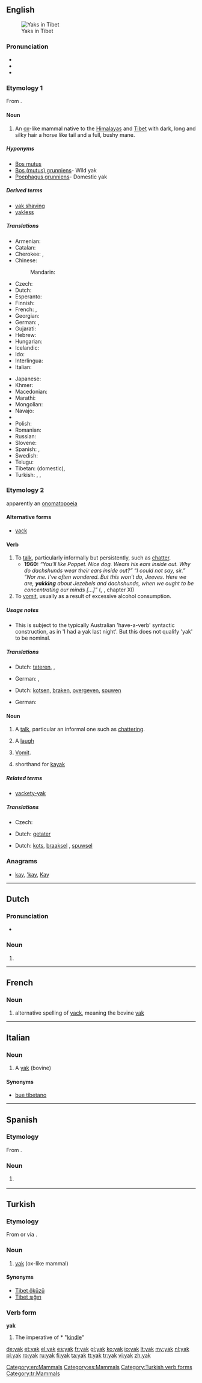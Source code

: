 {{also|Yak|yäk}}
==English==
[[Image:In Tibet, yaks are decorated and honored by the families they are part of.jpg|thumb|Yaks in Tibet]]

===Pronunciation===
{{wikipedia}}
* {{IPA|/jæk/}}
* {{rhymes|æk}}
* {{homophones|yack}}

===Etymology 1===
From {{etyl|bo}} {{term|གཡག|tr=g.yak|sc=Tibt|lang=bo}}.

====Noun====
{{en-noun}}

# An [[ox]]-like mammal native to the [[Himalayas]] and [[Tibet]] with dark, long and silky hair a horse like tail and a full, bushy mane.

=====Hyponyms=====
* [[Bos mutus]]
* [[Bos (mutus) grunniens]]- Wild yak
* [[Poephagus grunniens]]- Domestic yak

=====Derived terms=====
* [[yak shaving]]
* [[yakless]]

=====Translations=====
{{trans-top|ox-like mammal}}
* Armenian: {{t-|hy|յակ|tr=yak}}
* Catalan: {{t-|ca|iac|m}}
* Cherokee: {{t-|chr|ᏓᎶᏂᎨ ᏩᎧ|tr=dalonige waka|sc=Cher}}, {{t-|chr|ᏯᎩ ᏩᎧ|tr=yagi waka|sc=Cher}}
* Chinese:
*: Mandarin: {{t|cmn|牦牛|tr=máoniú|sc=Hani}}
* Czech: {{t+|cs|jak|m}}
* Dutch: {{t+|nl|jak|m}}
* Esperanto: {{t-|eo|gruntbovo|xs=Esperanto}}
* Finnish: {{t+|fi|jakki}}
* French: {{t+|fr|yack|m}}, {{t+|fr|yak|m}}
* Georgian: {{t-|ka|იაკი|sc=Geor|xs=Georgian|tr=iaki}}
* German: {{t+|de|Yak}}, {{t+|de|Jak}}
* Gujarati: {{t-|gu|યાક|sc=Gujr|xs=Gujarati}}
* Hebrew: {{t-|he|יאק}}
* Hungarian: {{t+|hu|jak}}
* Icelandic: {{t-|is|jakuxi|m}}
* Ido: {{t+|io|yako|xs=Ido}}
* Interlingua: {{t-|ia|yak|xs=Interlingua}}
* Italian: {{t-|it|yak|m}}
{{trans-mid}}
* Japanese: {{t+|ja|ヤク|tr=yaku}}
* Khmer: {{t+|km|ចាមរី|sc=Khmr|tr=chaamrəy}}
* Macedonian: {{t-|mk|јак|m|tr=jak}}
* Marathi: {{t-|mr|याक|sc=Deva|xs=Marathi}}
* Mongolian: {{t-|mn|сарлаг|tr=sarlag|sc=Cyrl|xs=Mongolian}}
* Navajo: {{tø|nv|béégashiiʼilí}}
* {{trreq|ne}}
* Polish: {{t+|pl|jak|m}}
* Romanian: {{t+|ro|iac|m}}
* Russian: {{t+|ru|як|m|tr=jak}}
* Slovene: {{t+|sl|jak|m}}
* Spanish: {{t-|es|yac|m}}, {{t+|es|yak|m}}
* Swedish: {{t+|sv|jak|m}}
* Telugu: {{t-|te|జడలబర్రె|tr=jaDalabarre}}
* Tibetan: {{t-|bo|གཡག|tr=g.yak|sc=Tibt|xs=Tibetan}} (domestic), {{t-|bo|འབྲོང|tr='brong|sc=Tibt|xs=Tibetan}}
* Turkish: {{t+|tr|yak}}, {{t+|tr|Tibet öküzü}}, {{t+|tr|Tibet sığırı}}
{{trans-bottom}}

===Etymology 2===
apparently an [[onomatopoeia]]

====Alternative forms====
* [[yack]]

====Verb====
{{en-verb|yak|k|ing}} {{intransitive}}

# To [[talk]], particularly informally but persistently, such as [[chatter]].
#* '''1960:''' ''“You'll like Poppet. Nice dog. Wears his ears inside out. Why do dachshunds wear their ears inside out?” “I could not say, sir.” “Nor me. I've often wondered. But this won't do, Jeeves. Here we are, '''yakking''' about Jezebels and dachshunds, when we ought to be concentrating our minds [...]”'' ({{w|P. G. Wodehouse}}, ''{{w|Jeeves in the Offing}}'', chapter XI)
# To [[vomit]], usually as a result of excessive alcohol consumption.

=====Usage notes=====
* This <!--[chatter? vomit? both?]--> is subject to the typically Australian 'have-a-verb' syntactic construction, as in 'I had a yak last night'. But this does not qualify 'yak' to be nominal.

=====Translations=====
{{trans-top|talk informally, persistently}}
* Dutch: [[tateren]], {{t-|nl|kwebbelen}}, {{t+|nl|kletsen}}
{{trans-mid}}
* German: {{t+|de|quatschen}}, {{t+|de|quasseln}}
{{trans-bottom}}
{{trans-top|vomit}}
* Dutch: [[kotsen]], [[braken]], [[overgeven]], [[spuwen]]
{{trans-mid}}
* German: {{t+|de|kotzen}}
{{trans-bottom}}

====Noun====
{{en-noun}}

# A [[talk]], particular an informal one such as [[chattering]].
# {{slang}} A [[laugh]]
# [[vomit|Vomit]].
# {{slang}} shorthand for [[kayak]]

=====Related terms=====
* [[yackety-yak]]

=====Translations=====
{{trans-top|informal, persistent talk, chattering}}
* Czech: {{t-|cs|žvást|m}}
{{trans-mid}}
* Dutch: [[getater]] {{n}}
{{trans-bottom}}

{{trans-top|vomit}}
* Dutch: [[kots]], [[braaksel]] {{n}}, [[spuwsel]] {{n}}
{{trans-mid}}
{{trans-bottom}}

===Anagrams===
* [[kay#English|kay]], [['kay#English|'kay]], [[Kay#English|Kay]]

[[Category:en:Mammals]]

----

==Dutch==

===Pronunciation===
* {{audio|Nl-yak.ogg|Audio}}

===Noun===
{{nl-noun|m|g2=f|yakken|pl2=yaks}}

# {{alternative spelling of|jak|lang=nl}}

----

==French==

===Noun===
{{fr-noun|m}}

# alternative spelling of [[yack]], meaning the bovine [[#English|yak]]

----

==Italian==

===Noun===
{{head|it|noun|g=m}} {{inv}}

# A [[#English|yak]] (bovine)

====Synonyms====
* [[bue tibetano]]

----

==Spanish==

===Etymology===
From {{etyl|en|es}}.

===Noun===
{{es-noun|m|pl=yak}}

# {{l|en|yak}} {{gloss|bovine}}

[[Category:es:Mammals]]

----

==Turkish==

===Etymology===
From {{etyl|bo|tr}} {{term|གཡག|tr=g.yak|sc=Tibt|lang=bo}} or via {{etyl|en|tr}} {{term|yak|lang=en}}.

===Noun===
{{head|tr|noun}}

# [[#English|yak]] (ox-like mammal)

====Synonyms====
* [[Tibet öküzü]]
* [[Tibet sığırı]]

===Verb form===
'''yak'''

# The imperative of * "[[kindle]]"

[[Category:Turkish verb forms]]
[[Category:tr:Mammals]]

[[de:yak]]
[[et:yak]]
[[el:yak]]
[[es:yak]]
[[fr:yak]]
[[gl:yak]]
[[ko:yak]]
[[io:yak]]
[[lt:yak]]
[[my:yak]]
[[nl:yak]]
[[pl:yak]]
[[ro:yak]]
[[ru:yak]]
[[fi:yak]]
[[ta:yak]]
[[tt:yak]]
[[tr:yak]]
[[vi:yak]]
[[zh:yak]]